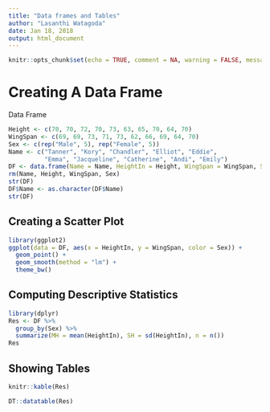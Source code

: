 ```yaml
---
title: "Data frames and Tables"
author: "Lasanthi Watagoda"
date: Jan 18, 2018
output: html_document
---
```


```r
knitr::opts_chunk$set(echo = TRUE, comment = NA, warning = FALSE, message = FALSE, fig.align = "center")
```

# Creating A Data Frame

Data Frame

```r
Height <- c(70, 70, 72, 70, 73, 63, 65, 70, 64, 70)
WingSpan <- c(69, 69, 73, 71, 73, 62, 66, 69, 64, 70)
Sex <- c(rep("Male", 5), rep("Female", 5))
Name <- c("Tanner", "Kory", "Chandler", "Elliot", "Eddie",
          "Emma", "Jacqueline", "Catherine", "Andi", "Emily")
DF <- data.frame(Name = Name, HeightIn = Height, WingSpan = WingSpan, Sex = Sex)
rm(Name, Height, WingSpan, Sex)
str(DF)
DF$Name <- as.character(DF$Name)
str(DF)
```

## Creating a Scatter Plot

```r
library(ggplot2)
ggplot(data = DF, aes(x = HeightIn, y = WingSpan, color = Sex)) +
  geom_point() + 
  geom_smooth(method = "lm") + 
  theme_bw()
```

## Computing Descriptive Statistics

```r
library(dplyr)
Res <- DF %>%
  group_by(Sex) %>%
  summarize(MH = mean(HeightIn), SH = sd(HeightIn), n = n())
Res
```

## Showing Tables

```r
knitr::kable(Res)
```

```r
DT::datatable(Res)
```

<!--
## Testing Hypotheses

$H_0: \textrm{The average height of males is the no different than the average height of females.}$

$H_A: \textrm{The average height of males is greater than the average height of females.}$

Written mathematically, 

$H_0: \mu_{\textrm{males}} - \mu_{\textrm{females}} = 0$

$H_A: \mu_{\textrm{males}} - \mu_{\textrm{females}} > 0$

* Question - How should be test our hypotheses?

1. $t$-test?
2. Permutation Test?
3. Bootstrap CI?

* What are the assumptions for a $t$-test?

```r
# Using ggplot2
ggplot(data = DF, aes(sample = HeightIn, color = Sex)) +
  geom_qq() + 
  theme_bw()
```

```r
xbar1 <- Res[2, 2]
xbar2 <- Res[1, 2]
s1 <- Res[2, 3]
s2 <- Res[1, 3]
n1 <- Res[2, 4]
n2 <- Res[1, 4]
TS <- (xbar1 - xbar2)/(s1^2/n1 + s2^2/n2)^0.5
names(TS) <- "TestStatistic"
TS
str(TS$TestStatistic)
nu <- (s1^2/n1 + s2^2/n2)^2 / ((s1^2/n1)^2/(n1-1) + (s2^2/n2)^2/(n2-1))
names(nu) <- "DegreesOfFreedom"
nu
```

## Base R

```r
curve(dt(x, nu$DegreesOfFreedom), from = -4, to = 4, n = 500, col = "purple", ylab = "")
```

## Curve with `ggplot2`

```r
ggplot(data.frame(x = c(-4, 4)), aes(x=x)) +
  stat_function(fun = dt, args = list(df = nu$DegreesOfFreedom)) + 
  theme_bw() + 
  geom_vline(xintercept = TS$TestStatistic, color = "purple") + 
  geom_hline(yintercept = 0, color = "black")
```

## $p$-value

```r
ts <- TS$TestStatistic
ts
nu <- nu$DegreesOfFreedom
nu
pvalue <- pt(ts, nu, lower = FALSE)
pvalue
```

The $P(t_{\nu} = t_{`r nu`} \ge `r ts`) = `r pvalue`.$

```r
t.test(HeightIn ~ Sex, data = DF, alternative = "less")
```


## Permutation/Randomization Testing

```r
N <- 10^4 - 1
PTS <- numeric(N)
for(i in 1:N){
  PTS[i] <- t.test(HeightIn ~ sample(Sex), data = DF)$stat
}
epv <- (sum(PTS >= ts) + 1)/(N + 1)
epv
ggplot(data = data.frame(x = PTS), aes(x = x)) +
  geom_density(fill = "purple") + 
  theme_bw() + 
  labs(x = expression(bar(x)[Male]-bar(x)[Female]), title = "Randomization Distribution")
```

## Bootstrapping Percentile CI

* Key difference is that sampling is done with replacement!

```r
HeightInM <- DF$HeightIn[DF$Sex =="Male"]
HeightInM
HeightInF <- subset(DF, Sex == "Female", select = HeightIn, drop = TRUE)
HeightInF
```

```r
B <- 10^4 - 1
BSD <- numeric(B)
for(i in 1:B){
  bs1 <- sample(HeightInM, size = 5, replace = TRUE)
  bs2 <- sample(HeightInF, size = 5, replace = TRUE)
  BSD[i] <- mean(bs1) - mean(bs2)
}
ggplot(data = data.frame(x = BSD), aes(x = x)) +
  geom_density(fill = "lightblue") +
  theme_bw() + 
  labs(x = substitute(paste(bar(x)[1],"*", -bar(x)[2],"*")), title = "Bootstrap Distribution")
quantile(BSD, probs = c(0.05, 0.95))
```

-->